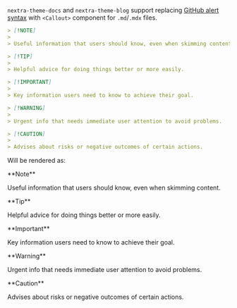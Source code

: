 
`nextra-theme-docs` and `nextra-theme-blog` support replacing
[GitHub alert syntax](https://docs.github.com/en/get-started/writing-on-github/getting-started-with-writing-and-formatting-on-github/basic-writing-and-formatting-syntax#alerts)
with `<Callout>` component for `.md`/`.mdx` files.

```md filename="Markdown"
> [!NOTE]
>
> Useful information that users should know, even when skimming content.

> [!TIP]
>
> Helpful advice for doing things better or more easily.

> [!IMPORTANT]
>
> Key information users need to know to achieve their goal.

> [!WARNING]
>
> Urgent info that needs immediate user attention to avoid problems.

> [!CAUTION]
>
> Advises about risks or negative outcomes of certain actions.
```

Will be rendered as:

<Callout type="info">
**Note**

Useful information that users should know, even when skimming content.

</Callout>

<Callout>
**Tip**

Helpful advice for doing things better or more easily.

</Callout>

<Callout type="error">
**Important**

Key information users need to know to achieve their goal.

</Callout>

<Callout type="warning">
**Warning**

Urgent info that needs immediate user attention to avoid problems.

</Callout>

<Callout type="error">
**Caution**

Advises about risks or negative outcomes of certain actions.

</Callout>
